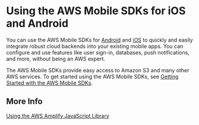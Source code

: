 # Using the AWS Mobile SDKs for iOS and Android<a name="using-mobile-sdks"></a>

You can use the AWS Mobile SDKs for [Android](https://aws-amplify.github.io/docs/android/storage) and [iOS](https://aws-amplify.github.io/docs/ios/storage) to quickly and easily integrate robust cloud backends into your existing mobile apps\. You can configure and use features like user sign\-in, databases, push notifications, and more, without being an AWS expert\.

The AWS Mobile SDKs provide easy access to Amazon S3 and many other AWS services\. To get started using the AWS Mobile SDKs, see [Getting Started with the AWS Mobile SDKs](https://docs.aws.amazon.com/aws-mobile/latest/developerguide/getting-started.html)\.

## More Info<a name="using-mobile-sdks-moreinfo"></a>

[Using the AWS Amplify JavaScript Library ](using-aws-amplify.mdx)